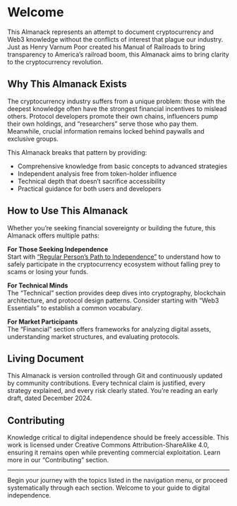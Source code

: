 # Welcome {.unnumbered}

This Almanack represents an attempt to document cryptocurrency and Web3 knowledge without the conflicts of interest that plague our industry. Just as Henry Varnum Poor created his Manual of Railroads to bring transparency to America's railroad boom, this Almanack aims to bring clarity to the cryptocurrency revolution.

## Why This Almanack Exists

The cryptocurrency industry suffers from a unique problem: those with the deepest knowledge often have the strongest financial incentives to mislead others. Protocol developers promote their own chains, influencers pump their own holdings, and "researchers" serve those who pay them. Meanwhile, crucial information remains locked behind paywalls and exclusive groups.

This Almanack breaks that pattern by providing:

- Comprehensive knowledge from basic concepts to advanced strategies
- Independent analysis free from token-holder influence
- Technical depth that doesn't sacrifice accessibility
- Practical guidance for both users and developers

## How to Use This Almanack

Whether you're seeking financial sovereignty or building the future, this Almanack offers multiple paths:

**For Those Seeking Independence**  
Start with ["Regular Person's Path to Independence"](./content/independence/independence.qmd) to understand how to safely participate in the cryptocurrency ecosystem without falling prey to scams or losing your funds.

**For Technical Minds**  
The "Technical" section provides deep dives into cryptography, blockchain architecture, and protocol design patterns. Consider starting with "Web3 Essentials" to establish a common vocabulary.

**For Market Participants**  
The "Financial" section offers frameworks for analyzing digital assets, understanding market structures, and evaluating protocols.

## Living Document

This Almanack is version controlled through Git and continuously updated by community contributions. Every technical claim is justified, every strategy explained, and every risk clearly stated. You're reading an early draft, dated December 2024.

## Contributing

Knowledge critical to digital independence should be freely accessible. This work is licensed under Creative Commons Attribution-ShareAlike 4.0, ensuring it remains open while preventing commercial exploitation. Learn more in our "Contributing" section.

---

Begin your journey with the topics listed in the navigation menu, or proceed systematically through each section. Welcome to your guide to digital independence.